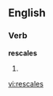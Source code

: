
==English==

===Verb===
'''rescales'''

# {{third-person singular of|[[rescale]]}}

{{anagrams:en/aceelrss}}
[[vi:rescales]]